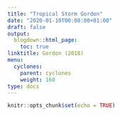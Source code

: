 ```yaml
---
title: "Tropical Storm Gordon"
date: "2020-01-10T00:00:00+01:00"
draft: false
output:
  blogdown::html_page:
    toc: true
linktitle: Gordon (2018)
menu:
  cyclones:
    parent: cyclones
    weight: 160
type: docs
---
```


```r
knitr::opts_chunk$set(echo = TRUE)
```
